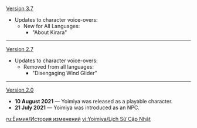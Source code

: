 {{Change History/Header}}
[[Version 3.7]]
* Updates to character voice-overs:
** New for All Languages:
*** "About Kirara"
----
[[Version 2.7]]
* Updates to character voice-overs:
** Removed from all languages:
*** "Disengaging Wind Glider"
----
[[Version 2.0]]
* '''10 August 2021''' &mdash; Yoimiya was released as a playable character.
* '''21 July 2021''' &mdash; Yoimiya was introduced as an NPC.
<noinclude>

[[ru:Ёимия/История изменений]]
[[vi:Yoimiya/Lịch Sử Cập Nhật]]
</noinclude>